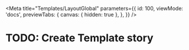 
<Meta
  title="Templates/LayoutGlobal"
  parameters={{
    id: 100,
    viewMode: 'docs',
    previewTabs: {
      canvas: { hidden: true },
    },
  }}
/>

# TODO: Create Template story
